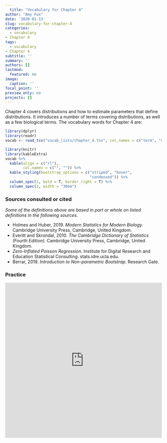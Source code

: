 ```yaml
---
  title: "Vocabulary for Chapter 4"
author: "Amy Fox"
date: '2020-01-13'
slug: vocabulary-for-chapter-4
categories:
  - vocabulary
- Chapter 4
tags:
  - vocabulary
- Chapter 4
subtitle: ''
summary: ''
authors: []
lastmod: 
  featured: no
image:
  caption: ''
focal_point: ''
preview_only: no
projects: []
---
```

  
Chapter 4 covers distributions and how to estimate parameters that define distributions. It introduces a number of terms covering distributions, as well as a few biological terms. The vocabulary words for 
Chapter 4 are: 
  
```r
library(dplyr)
library(readr)
vocab <- read_tsv("vocab_lists/chapter_4.tsv", col_names = c("term", "definition"))
```

```r
library(knitr)
library(kableExtra)
vocab %>% 
  kable(align = c("rl"), 
        col.names = c("", "")) %>% 
  kable_styling(bootstrap_options = c("striped", "hover",
                                      "condensed")) %>% 
  column_spec(1, bold = T, border_right = T) %>%
  column_spec(2, width = "30em")
```

### Sources consulted or cited 

*Some of the definitions above are based in part or whole on listed definitions 
in the following sources.*
  
  - Holmes and Huber, 2019. *Modern Statistics for Modern Biology.* Cambridge University Press, 
Cambridge, United Kingdom.
- Everitt and Skrondal, 2010. *The Cambridge Dictionary of Statistics (Fourth Edition).* Cambridge University Press, Cambridge, United Kingdom.
- *Zero-Inflated Poisson Regression.* Institute for Digital Research and Education Statistical Consulting. stats.idre.ucla.edu.
- Berrar, 2019. *Introduction to Non-parametric Bootstrap.* Research Gate.


### Practice

<iframe src="https://quizlet.com/473473135/flashcards/embed?i=2ldef3&x=1jj1" height="500" width="100%" style="border:0"></iframe>